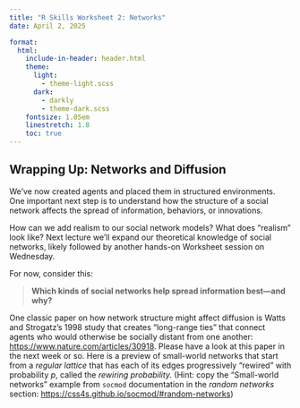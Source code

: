 ```yaml
---
title: "R Skills Worksheet 2: Networks"
date: April 2, 2025

format:
  html:
    include-in-header: header.html
    theme: 
      light:
        - theme-light.scss
      dark:
        - darkly 
        - theme-dark.scss
    fontsize: 1.05em
    linestretch: 1.8
    toc: true
---
```


## Wrapping Up: Networks and Diffusion

We've now created agents and placed them in structured environments. One important next step is to understand how the structure of a social network affects the spread of information, behaviors, or innovations.

How can we add realism to our social network models? What does "realism" look like? Next lecture we'll expand our theoretical knowledge of social networks, likely followed by another hands-on Worksheet session on Wednesday.

For now, consider this:

> **Which kinds of social networks help spread information best—and why?**

One classic paper on how network structure might affect diffusion is Watts and Strogatz's 1998 study that creates "long-range ties" that connect agents who would otherwise be socially distant from one another: <https://www.nature.com/articles/30918>. Please have a look at this paper in the next week or so. Here is a preview of small-world networks that start from a *regular lattice* that has each of its edges progressively "rewired" with probability $p$, called the *rewiring probability.* (Hint: copy the "Small-world networks" example from `socmod` documentation in the *random networks* section: <https://css4s.github.io/socmod/#random-networks>)

```r

```

